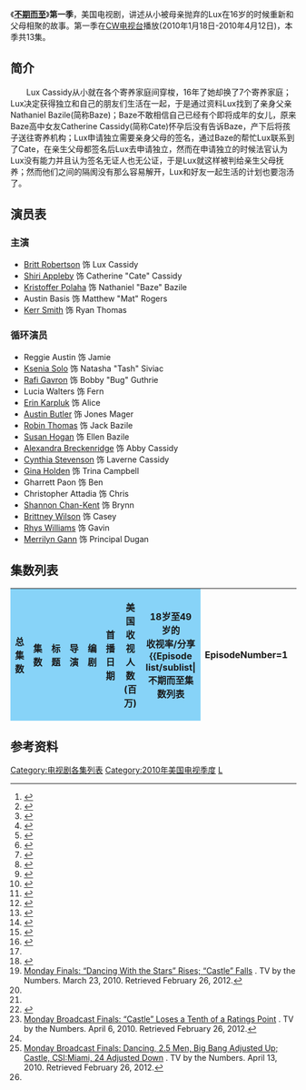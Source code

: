 {{Infobox television season
 |season_name = 《不期而至》第一季
 |eng_name = {{lang|en|''Life Unexpected'' (Season 1)}}
 |bgcolour = #87D3F8
 |fgcolour = 
 |image = [[File:parental_discretion_advised_season1.jpg|250px]]
 |caption = 不期而至第一季海报 CW统一风格版
 |show_name = [[不期而至|不期而至]]
 |country = [[美国|美国]]
 |network = [[CW电视台|CW电视台]]
 |first_aired = {{Start date|2010|1|18}}
 |last_aired = {{End date|2010|4|12}}
 |num_episodes = 13
 |dvd_release_date = 2011年4月5日
 |dvd_format = 
 |next_season = [[不期而至_(第二季)|第二季]]
}}
《'''[[不期而至|不期而至]]'''》'''第一季'''，美国电视剧，讲述从小被母亲抛弃的Lux在16岁的时候重新和父母相聚的故事。第一季在[[CW电视台|CW电视台]]播放(2010年1月18日-2010年4月12日)，本季共13集。

==简介==
　　Lux Cassidy从小就在各个寄养家庭间穿梭，16年了她却换了7个寄养家庭；Lux决定获得独立和自己的朋友们生活在一起，于是通过资料Lux找到了亲身父亲Nathaniel Bazile(简称Baze)；Baze不敢相信自己已经有个即将成年的女儿，原来Baze高中女友Catherine Cassidy(简称Cate)怀孕后没有告诉Baze，产下后将孩子送往寄养机构；Lux申请独立需要亲身父母的签名，通过Baze的帮忙Lux联系到了Cate，在亲生父母都签名后Lux去申请独立，然而在申请独立的时候法官认为Lux没有能力并且认为签名无证人也无公证，于是Lux就这样被判给亲生父母抚养；然而他们之间的隔阂没有那么容易解开，Lux和好友一起生活的计划也要泡汤了。

==演员表==
{{col-begin}}
{{col-2}}
===主演===
*[[Britt_Robertson|Britt Robertson]] 饰 Lux Cassidy
*[[Shiri_Appleby|Shiri Appleby]] 饰 Catherine "Cate" Cassidy
*[[Kristoffer_Polaha|Kristoffer Polaha]] 饰 Nathaniel "Baze" Bazile
*Austin Basis 饰 Matthew "Mat" Rogers
*[[Kerr_Smith|Kerr Smith]] 饰 Ryan Thomas
{{col-2}}

===循环演员===
*Reggie Austin 饰 Jamie
*[[Ksenia_Solo|Ksenia Solo]] 饰 Natasha "Tash" Siviac
*[[Rafi_Gavron|Rafi Gavron]] 饰 Bobby "Bug" Guthrie
*Lucia Walters 饰 Fern
*[[Erin_Karpluk|Erin Karpluk]] 饰 Alice
*[[Austin_Butler|Austin Butler]] 饰 Jones Mager
*[[Robin_Thomas|Robin Thomas]] 饰 Jack Bazile
*[[Susan_Hogan|Susan Hogan]] 饰 Ellen Bazile
*[[Alexandra_Breckenridge|Alexandra Breckenridge]] 饰 Abby Cassidy
*[[Cynthia_Stevenson|Cynthia Stevenson]] 饰 Laverne Cassidy
*[[Gina_Holden|Gina Holden]] 饰 Trina Campbell
*Gharrett Paon 饰 Ben
*Christopher Attadia 饰 Chris
*[[Shannon_Chan-Kent|Shannon Chan-Kent]] 饰 Brynn
*[[Brittney_Wilson|Brittney Wilson]] 饰 Casey
*[[Rhys_Williams_(Canadian_actor)|Rhys Williams]] 饰 Gavin
*[[Merrilyn_Gann|Merrilyn Gann]] 饰 Principal Dugan
{{col-2}}
{{col-end}}

==集数列表==
{{See also|不期而至集数列表}}
<onlyinclude>
{| class="wikitable plainrowheaders" style="width:100%;"
|-style="color:black"
! style="background: #87D3F8;" | 总集数
! style="background: #87D3F8;" | 集数
! style="background: #87D3F8;" | 标题
! style="background: #87D3F8;" | 导演
! style="background: #87D3F8;" | 编剧
! style="background: #87D3F8;" | 首播日期
! style="background: #87D3F8;" | 美国收视人数<br />(百万)
! style="background: #87D3F8;" | 18岁至49岁的<br />收视率/分享
{{Episode list/sublist|不期而至集数列表
 |EpisodeNumber=1
 |EpisodeNumber2= 1
 |Title=试播集
 |DirectedBy=[[Gary_Fleder|Gary Fleder]]
 |WrittenBy=[[Liz_Tigelaar|Liz Tigelaar]]
 |OriginalAirDate={{Start date|2010|1|18}}
 |Viewers= 2.74<ref>{{Cite web |url=http://yourentertainmentnow.com/2010/01/19/broadcast-tv-ratings-for-monday-january-18-2010/ |title=Broadcast TV Ratings for Monday, January 18, 2010 |access-date=2012-11-04 |archive-date=2021-04-11 |archive-url=https://web.archive.org/web/20210411041959/http://yourentertainmentnow.com/2010/01/19/broadcast-tv-ratings-for-monday-january-18-2010/ }}</ref>
 |Aux4= 1.2/3<ref>{{Cite web |url=http://tvbythenumbers.zap2it.com/2010/01/19/tv-ratings-cbs-wins-how-i-met-your-mother-hits-season-highs-life-unexpected-premieres-solidly/39266/ |title=TV Ratings: CBS Wins; How I Met Your Mother hits season highs; Life Unexpected Premieres Solidly |access-date=2012-11-04 |archive-date=2021-11-15 |archive-url=https://web.archive.org/web/20211115205003/http://tvbythenumbers.zap2it.com/2010/01/19/tv-ratings-cbs-wins-how-i-met-your-mother-hits-season-highs-life-unexpected-premieres-solidly/39266 }}</ref>
 |LineColor=87D3F8
}}
{{Episode list/sublist|不期而至集数列表
 |EpisodeNumber=2
 |EpisodeNumber2= 2
 |Title=Home Inspected
 |DirectedBy=Gary Fleder
 |WrittenBy=Liz Tigelaar
 |OriginalAirDate={{Start date|2010|01|25}}
 |Viewers= 2.12<ref>{{cite web|url=http://yourentertainmentnow.com/2010/01/26/broadcast-tv-ratings-for-monday-january-25-2010/|title=Broadcast TV Ratings for Monday, January 25, 2010|last=Calabria|first=Rosario|date=January 26, 2010|work=Your Entertainment Now|accessdate=February 26, 2012|archive-date=2021-01-28|archive-url=https://web.archive.org/web/20210128152512/http://yourentertainmentnow.com/2010/01/26/broadcast-tv-ratings-for-monday-january-25-2010/}}</ref>
 |Aux4= 1.0/3<ref>{{Cite web |url=http://tvbythenumbers.zap2it.com/2010/01/26/tv-ratings-fox-wins-night-castle-sees-highs-chuck-steady/40154/ |title=TV Ratings: FOX Wins Night; Castle Sees Highs, Chuck Steady |access-date=2012-11-04 |archive-date=2021-11-15 |archive-url=https://web.archive.org/web/20211115204947/http://tvbythenumbers.zap2it.com/2010/01/26/tv-ratings-fox-wins-night-castle-sees-highs-chuck-steady/40154 }}</ref>
 |LineColor=87D3F8
}}
{{Episode list/sublist|不期而至集数列表
 |EpisodeNumber=3
 |EpisodeNumber2= 3
 |Title=Rent Uncollected
 |DirectedBy=Gary Fleder
 |WrittenBy=Liz Tigelaar
 |OriginalAirDate={{Start date|2010|2|1}}
 |Viewers= 2.07<ref>{{cite web|url=http://yourentertainmentnow.com/2010/02/02/broadcast-tv-ratings-for-monday-february-1-2010/|title=Broadcast TV Ratings for Monday, February 1, 2010|last=Calabria|first=Rosario|date=February 1, 2010|work=Your Entertainment Now|accessdate=February 26, 2012|archive-date=2021-04-11|archive-url=https://web.archive.org/web/20210411030940/http://yourentertainmentnow.com/2010/02/02/broadcast-tv-ratings-for-monday-february-1-2010/}}</ref>
 |Aux4= 1.0/2<ref>{{Cite web |url=http://tvbythenumbers.zap2it.com/2010/02/02/tv-ratings-cbs-wins-night-as-the-big-bang-theory-tops-all-chuck-steady-ish/40807/ |title=TV Ratings: CBS Wins Night as The Big Bang Theory Tops All; The Bacherlor Hits Highs; Chuck Steady-ish |access-date=2012-11-04 |archive-date=2021-11-15 |archive-url=https://web.archive.org/web/20211115204851/http://tvbythenumbers.zap2it.com/2010/02/02/tv-ratings-cbs-wins-night-as-the-big-bang-theory-tops-all-chuck-steady-ish/40807 }}</ref>
 |LineColor=87D3F8
}}
{{Episode list/sublist|不期而至集数列表
 |EpisodeNumber=4
 |EpisodeNumber2= 4
 |Title= Bong Intercepted
 |DirectedBy=[[Jeff_Melman|Jeff Melman]]
 |WrittenBy=Emily Whitesell
 |OriginalAirDate={{Start date|2010|2|8}}
 |Viewers= 2.01<ref>{{cite web|url=http://yourentertainmentnow.com/2010/02/09/broadcast-tv-ratings-for-monday-february-8-2010/|title=Broadcast TV Ratings for Monday, February 8, 2010|last=Calabria|first=Rosario|date=February 9, 2010|work=Your Entertainment Now|accessdate=February 26, 2012|archive-date=2016-04-22|archive-url=https://web.archive.org/web/20160422102749/http://yourentertainmentnow.com/2010/02/09/broadcast-tv-ratings-for-monday-february-8-2010/}}</ref>
 |Aux4= 0.9/2<ref>{{Cite web |url=http://tvbythenumbers.zap2it.com/2010/02/09/tv-ratings-cbs-sees-post-super-bowl-boost-the-big-bang-theory-hits-series-highs-chuck-castle-drops/41462/ |title=TV Ratings: CBS Sees Post Super Bowl Boost; The Big Bang Theory Hits Series Highs; Chuck, Castle Drop |access-date=2012-11-04 |archive-date=2021-11-15 |archive-url=https://web.archive.org/web/20211115204947/http://tvbythenumbers.zap2it.com/2010/02/09/tv-ratings-cbs-sees-post-super-bowl-boost-the-big-bang-theory-hits-series-highs-chuck-castle-drops/41462 }}</ref>
|LineColor=87D3F8
}}
{{Episode list/sublist|不期而至集数列表
 |EpisodeNumber=5 
 |EpisodeNumber2= 5 
 |Title= Turtle Undefeated
 |DirectedBy=[[Allan_Arkush|Allan Arkush]] 
 |WrittenBy=Adele Lim
 |OriginalAirDate={{Start date|2010|2|15}}
 |Viewers= 1.82<ref>{{cite web|url=http://yourentertainmentnow.com/2010/02/16/broadcast-tv-ratings-for-monday-february-15-2010/|title=Broadcast TV Ratings for Monday, February 15, 2010|last=Calabria|first=Rosario|date=February 16, 2010|work=Your Entertainment Now|accessdate=February 26, 2012|archive-date=2021-04-10|archive-url=https://web.archive.org/web/20210410113445/http://yourentertainmentnow.com/2010/02/16/broadcast-tv-ratings-for-monday-february-15-2010/}}</ref>
 |Aux4= 0.9/2<ref>{{Cite web |url=http://tvbythenumbers.zap2it.com/2010/02/16/tv-ratings-olympics-dominate-but-the-bachelor-holds-up-well-24-drops/42092/ |title=TV Ratings: Olympics Dominate But The Bachelor Holds Up Well; 24 Drops |access-date=2012-11-04 |archive-date=2021-11-15 |archive-url=https://web.archive.org/web/20211115204850/http://tvbythenumbers.zap2it.com/2010/02/16/tv-ratings-olympics-dominate-but-the-bachelor-holds-up-well-24-drops/42092 }}</ref>
 |LineColor=87D3F8
}}
{{Episode list/sublist|不期而至集数列表
 |EpisodeNumber=6
 |EpisodeNumber2= 6
 |Title= Truth Unrevealed
 |DirectedBy=[[Nick_Marck|Nick Marck]] 
 |WrittenBy=[[Janet_Leahy|Janet Leahy]]
 |OriginalAirDate={{Start date|2010|2|22}}
 |Viewers= 1.96<ref>{{cite web|url=http://yourentertainmentnow.com/2010/02/23/broadcast-tv-ratings-for-monday-february-22-2010/|title=Broadcast TV Ratings for Monday, February 22, 2010|last=Calabria|first=Rosario|date=February 23, 2010|work=Your Entertainment Now|accessdate=February 26, 2012|archive-date=2016-04-22|archive-url=https://web.archive.org/web/20160422102753/http://yourentertainmentnow.com/2010/02/23/broadcast-tv-ratings-for-monday-february-22-2010/}}</ref>
 |Aux4= 0.9/2<ref>{{Cite web |url=http://tvbythenumbers.zap2it.com/2010/02/23/tv-ratings-olympics-not-as-golden-as-last-monday-the-bachelor-down-slightly-one-tree-hill-rises/42718/ |title=TV Ratings: Olympics Not As Golden, The Bachelor Down Slightly; One Tree Hill Rises |access-date=2012-11-04 |archive-date=2021-11-15 |archive-url=https://web.archive.org/web/20211115204853/http://tvbythenumbers.zap2it.com/2010/02/23/tv-ratings-olympics-not-as-golden-as-last-monday-the-bachelor-down-slightly-one-tree-hill-rises/42718 }}</ref>
 |LineColor=87D3F8
}}
{{Episode list/sublist|不期而至集数列表
 |EpisodeNumber=7
 |EpisodeNumber2= 7
 |Title= Crisis Unaverted
 |DirectedBy=[[Jerry_Levine|Jerry Levine]]
 |WrittenBy=Taylor Hamra
 |OriginalAirDate={{Start date|2010|3|1}}
 |Viewers= 1.88<ref>{{Cite web |url=http://yourentertainmentnow.com/2010/03/02/broadcast-tv-ratings-for-monday-march-1-2010/ |title=Broadcast TV Ratings for Monday, March 1, 2010 |access-date=2012-11-04 |archive-date=2021-03-06 |archive-url=https://web.archive.org/web/20210306143051/http://yourentertainmentnow.com/2010/03/02/broadcast-tv-ratings-for-monday-march-1-2010/ }}</ref>
 |Aux4= 0.8/2<ref>{{Cite web |url=http://tvbythenumbers.zap2it.com/2010/03/02/tv-ratings-back-to-fourth-place-for-nbc-big-numbers-for-the-bachelor-and-the-big-bang-theory/43503/ |title=TV Ratings: Back to Fourth Place for NBC; Big Numbers for The Bachelor and The Big Bang Theory |access-date=2012-11-04 |archive-date=2021-11-15 |archive-url=https://web.archive.org/web/20211115204949/http://tvbythenumbers.zap2it.com/2010/03/02/tv-ratings-back-to-fourth-place-for-nbc-big-numbers-for-the-bachelor-and-the-big-bang-theory/43503 }}</ref>
 |LineColor=87D3F8
}}
{{Episode list/sublist|不期而至集数列表
 |EpisodeNumber=8
 |EpisodeNumber2= 8
 |Title= Bride Unbridled
 |DirectedBy=[[David_Paymer|David Paymer]]
 |WrittenBy=Sallie Patrick
 |OriginalAirDate={{Start date|2010|3|8}}
 |Viewers= 1.99<ref>{{cite web|url=http://yourentertainmentnow.com/2010/03/09/broadcast-tv-ratings-for-monday-march-8-2010/|title=Broadcast TV Ratings for Monday, March 8, 2010|last=Calabria|first=Rosario|date=March 9, 2010|work=Your Entertainment Now|accessdate=February 26, 2012|archive-date=2021-01-23|archive-url=https://web.archive.org/web/20210123181454/http://yourentertainmentnow.com/2010/03/09/broadcast-tv-ratings-for-monday-march-8-2010/}}</ref>
 |Aux4= 0.9/2<ref>{{Cite web |url=http://tvbythenumbers.zap2it.com/2010/03/09/tv-ratings-chuck-drops-a-touch-two-and-a-half-men-hits-highs-nbc-dead-last/44300/ |title=TV Ratings: Chuck Drops a Touch; Two and a Half Men Hits Highs; NBC Dead Last |access-date=2012-11-04 |archive-date=2021-11-15 |archive-url=https://web.archive.org/web/20211115204944/http://tvbythenumbers.zap2it.com/2010/03/09/tv-ratings-chuck-drops-a-touch-two-and-a-half-men-hits-highs-nbc-dead-last/44300 }}</ref>
 |LineColor=87D3F8
}}
{{Episode list/sublist|不期而至集数列表
 |EpisodeNumber=9
 |EpisodeNumber2= 9
 |Title= Formal Reformed
 |DirectedBy=[[J._Miller_Tobin|J. Miller Tobin]]
 |WrittenBy=Liz Tigelaar
 |OriginalAirDate={{Start date|2010|3|15}}
 |Viewers= 2.11<ref name="s01e09"/>
 |Aux4= 1.0/3<ref name="s01e09">{{Cite web |url=http://tvbythenumbers.zap2it.com/2010/03/16/tv-ratings-chuck-vs-daylight-savings-time-drops-big/45105/ |title=TV Ratings: Chuck vs. Daylight Saving Time Drops Big |access-date=2012-11-04 |archive-date=2021-11-15 |archive-url=https://web.archive.org/web/20211115204948/http://tvbythenumbers.zap2it.com/2010/03/16/tv-ratings-chuck-vs-daylight-savings-time-drops-big/45105 }}</ref>
 |LineColor=87D3F8
}}
{{Episode list/sublist|不期而至集数列表
 |EpisodeNumber=10
 |EpisodeNumber2= 10
 |Title=Family Therapized
 |DirectedBy=[[Michael_Katleman|Michael Katleman]]
 |WrittenBy=Deidre Shaw
 |OriginalAirDate={{Start date|2010|3|22}}
 |Viewers= 1.88<ref name="s01e10">[http://tvbythenumbers.com/2010/03/23/monday-finals-dancing-with-the-stars-rises-castle-falls/45890 Monday Finals: “Dancing With the Stars” Rises; “Castle” Falls] {{Wayback|url=http://tvbythenumbers.com/2010/03/23/monday-finals-dancing-with-the-stars-rises-castle-falls/45890 |date=20100327001721 }}. TV by the Numbers. March 23, 2010. Retrieved February 26, 2012.</ref>
 |Aux4= 0.9/2<ref name="s01e10"/>
 |LineColor=87D3F8
}}
{{Episode list/sublist|不期而至集数列表
 |EpisodeNumber=11
 |EpisodeNumber2= 11
 |Title=Storm Weathered
 |DirectedBy=Rick Bota
 |WrittenBy=Michael Kramer
 |OriginalAirDate={{Start date|2010|3|29}}
 |Viewers= 2.05<ref name="s01e11"/>
 |Aux4= 0.9/3<ref name="s01e11">{{Cite web |url=http://tvbythenumbers.zap2it.com/2010/03/30/tv-ratings-dancing-with-the-stars-down-but-dominate-castle-chuck-rise/46581/ |title=TV Ratings: "Dancing With the Stars" Down, But Dominates; "Castle" & Chuck" Rise |access-date=2012-11-04 |archive-date=2021-11-15 |archive-url=https://web.archive.org/web/20211115204846/http://tvbythenumbers.zap2it.com/2010/03/30/tv-ratings-dancing-with-the-stars-down-but-dominate-castle-chuck-rise/46581 }}</ref>
 |LineColor=87D3F8
}}
{{Episode list/sublist|不期而至集数列表
 |EpisodeNumber=12
 |EpisodeNumber2= 12
 |Title=Father Unfigured
 |DirectedBy=[[Elizabeth_Allen_(director)|Elizabeth Allen]] 
 |WrittenBy=Adele Lim
 |OriginalAirDate={{Start date|2010|4|5}}
 |Viewers= 1.73<ref name="s01e12">[http://tvbythenumbers.com/2010/04/06/monday-broadcast-finals-castle-loses-a-tenth-of-a-ratings-point/47586 Monday Broadcast Finals: “Castle” Loses a Tenth of a Ratings Point] {{Wayback|url=http://tvbythenumbers.com/2010/04/06/monday-broadcast-finals-castle-loses-a-tenth-of-a-ratings-point/47586 |date=20100411051454 }}. TV by the Numbers. April 6, 2010. Retrieved February 26, 2012.</ref>
 |Aux4= 0.8/2<ref name="s01e12"/>
 |LineColor=87D3F8
}}
{{Episode list/sublist|不期而至集数列表
 |EpisodeNumber=13
 |EpisodeNumber2= 13
 |Title= Love Unexpected
 |DirectedBy=Jerry Levine
 |WrittenBy=Liz Tigelaar
 |OriginalAirDate={{Start date|2010|4|12}}
 |Viewers= 1.80<ref name="s01e13">[http://tvbythenumbers.com/2010/04/13/monday-broadcast-finals-dancing-2-5-men-big-bang-adjusted-up-castle-csimiami-24-adjusted-down/48367 Monday Broadcast Finals: Dancing, 2.5 Men, Big Bang Adjusted Up; Castle, CSI:Miami, 24 Adjusted Down] {{Webarchive|url=https://archive.today/20120728215136/http://tvbythenumbers.zap2it.com/2010/04/13/monday-broadcast-finals-dancing-2-5-men-big-bang-adjusted-up-castle-csimiami-24-adjusted-down/48367/ |date=2012-07-28 }}. TV by the Numbers. April 13, 2010. Retrieved February 26, 2012.</ref>
 |Aux4= 0.9/3<ref name="s01e13"/>
 |LineColor=87D3F8
}}
|}
</onlyinclude>
</onlyinclude>

== 参考资料 ==
{{reflist|2}}

{{DEFAULTSORT:Life Unexpected (season 1)}} 
[[Category:电视剧各集列表|Category:电视剧各集列表]] 
[[Category:2010年美国电视季度|Category:2010年美国电视季度]]
[[Category:美國電視劇各集列表|L]]
